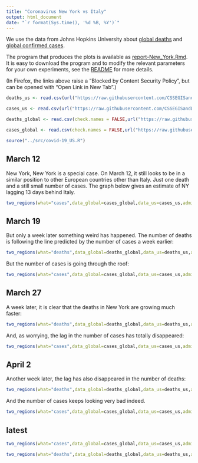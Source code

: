 ```yaml
---
title: "Coronavirus New York vs Italy"
output: html_document
date: "`r format(Sys.time(), '%d %B, %Y')`"
---
```


We use the data from Johns Hopkins University about [global deaths](https://github.com/CSSEGISandData/COVID-19/blob/master/csse_covid_19_data/csse_covid_19_time_series/time_series_covid19_deaths_global.csv)  and [global confirmed cases](https://github.com/CSSEGISandData/COVID-19/blob/master/csse_covid_19_data/csse_covid_19_time_series/time_series_covid19_confirmed_global.csv).

The program that produces the plots is available as [report-New_York.Rmd](https://github.com/alexhkurz/coronavirus-in-R/blob/master/reports/report-New_York.Rmd). It is easy to download the program and to modify the relevant parameters for your own experiments, see the [README](https://github.com/alexhkurz/coronavirus-in-R/) for more details.

(In Firefox, the links above raise a "Blocked by Content Security Policy", but can be opened with "Open Link in New Tab".)
    
```r
deaths_us <- read.csv(url("https://raw.githubusercontent.com/CSSEGISandData/COVID-19/master/csse_covid_19_data/csse_covid_19_time_series/time_series_covid19_deaths_US.csv"),check.names = FALSE)

cases_us <- read.csv(url("https://raw.githubusercontent.com/CSSEGISandData/COVID-19/master/csse_covid_19_data/csse_covid_19_time_series/time_series_covid19_confirmed_US.csv"),check.names = FALSE)

deaths_global <- read.csv(check.names = FALSE,url("https://raw.githubusercontent.com/CSSEGISandData/COVID-19/master/csse_covid_19_data/csse_covid_19_time_series/time_series_covid19_deaths_global.csv"))

cases_global <- read.csv(check.names = FALSE,url("https://raw.githubusercontent.com/CSSEGISandData/COVID-19/master/csse_covid_19_data/csse_covid_19_time_series/time_series_covid19_confirmed_global.csv"))
```

```r
source("../src/covid-19_US.R")
```
## March 12

New York, New York is a special case. On March 12, it still looks to be in a similar position to other European countries other than Italy. Just one death and a still small number of cases. The graph below gives an estimate of NY lagging 13 days behind Italy.

```r
two_regions(what="cases",data_global=cases_global,data_us=cases_us,admin2="New York",province_state="New York",region2="Italy",last_day="3/12/20",range=18,lag=13) 
```

## March 19

But only a week later something weird has happened. The number of deaths is following the line predicted by the number of cases a week earlier:

```r
two_regions(what="deaths",data_global=deaths_global,data_us=deaths_us,admin2="New York",province_state="New York",region2="Italy",last_day="3/19/20",range=18,lag=13) 
```

But the number of cases is going through the roof:

```r
two_regions(what="cases",data_global=cases_global,data_us=cases_us,admin2="New York",province_state="New York",region2="Italy",last_day="3/19/20",range=18,lag=13) 
```


## March 27

A week later, it is clear that the deaths in New York are growing much faster:

```r
two_regions(what="deaths",data_global=deaths_global,data_us=deaths_us,admin2="New York",province_state="New York",region2="Italy",last_day="3/27/20",range=18,lag=13) 
```

And, as worrying, the lag in the number of cases has totally disappeared:

```r
two_regions(what="cases",data_global=cases_global,data_us=cases_us,admin2="New York",province_state="New York",region2="Italy",last_day="3/27/20",lag=0)
```


## April 2

Another week later, the lag has also disappeared in the number of deaths:


```r
two_regions(what="deaths",data_global=deaths_global,data_us=deaths_us,admin2="New York",province_state="New York",region2="Italy",last_day="4/2/20",lag=0)
```

And the number of cases keeps looking very bad indeed.

```r
two_regions(what="cases",data_global=cases_global,data_us=cases_us,admin2="New York",province_state="New York",region2="Italy",last_day="4/2/20",lag=0)
```


## latest

```r
two_regions(what="cases",data_global=cases_global,data_us=cases_us,admin2="New York",province_state="New York",region2="Italy",lag=0)
```


```r
two_regions(what="deaths",data_global=deaths_global,data_us=deaths_us,admin2="New York",province_state="New York",region2="Italy",lag=0)
```

